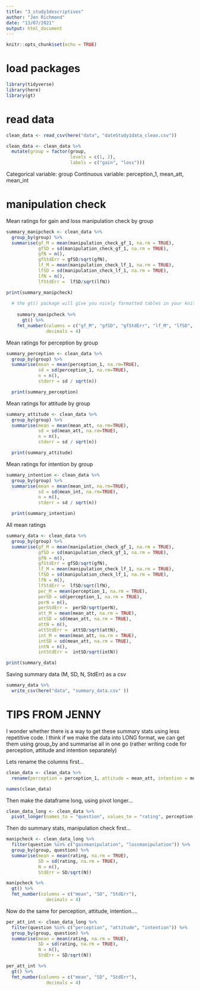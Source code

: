 ```yaml
---
title: "3_study1descriptives"
author: "Jen Richmond"
date: "13/07/2021"
output: html_document
---
```


```r
knitr::opts_chunk$set(echo = TRUE)
```

# load packages
```r
library(tidyverse)
library(here)
library(gt)

```

# read data
```r
clean_data <- read_csv(here("data", "dateStudy1data_clean.csv"))

clean_data <- clean_data %>%
  mutate(group = factor(group, 
                        levels = c(1, 2),
                        labels = c("gain", "loss")))

```

Categorical variable: group
Continuous variable: perception_1, mean_att, mean_int

# manipulation check

Mean ratings for gain and loss manipulation check by group

```r

summary_manipcheck <- clean_data %>%
  group_by(group) %>%
  summarise(gf_M = mean(manipulation_check_gf_1, na.rm = TRUE),
            gfSD = sd(manipulation_check_gf_1, na.rm = TRUE), 
            gfN = n(), 
            gfStdErr = gfSD/sqrt(gfN),
            lf_M = mean(manipulation_check_lf_1, na.rm = TRUE),
            lfSD = sd(manipulation_check_lf_1, na.rm = TRUE), 
            lfN = n(), 
            lfStdErr =  lfSD/sqrt(lfN))

print(summary_manipcheck)
  
  # the gt() package will give you nicely formatted tables in your knitted documnet, you can also control digits displayed with fmt_number
  
    summary_manipcheck %>% 
      gt() %>%
    fmt_number(columns = c("gf_M", "gfSD", "gfStdErr", "lf_M", "lfSD", "lfStdErr"), 
               decimals = 4)

```

Mean ratings for perception by group

```r

summary_perception <- clean_data %>%
  group_by(group) %>%
  summarise(mean = mean(perception_1, na.rm=TRUE), 
            sd = sd(perception_1, na.rm=TRUE), 
            n = n(), 
            stderr = sd / sqrt(n))

  print(summary_perception)

```

Mean ratings for attitude by group

```r

summary_attitude <- clean_data %>%
  group_by(group) %>%
  summarise(mean = mean(mean_att, na.rm=TRUE), 
            sd = sd(mean_att, na.rm=TRUE), 
            n = n(), 
            stderr = sd / sqrt(n))

  print(summary_attitude)

```

Mean ratings for intention by group

```r

summary_intention <- clean_data %>%
  group_by(group) %>%
  summarise(mean = mean(mean_int, na.rm=TRUE), 
            sd = sd(mean_int, na.rm=TRUE), 
            n = n(), 
            stderr = sd / sqrt(n))

  print(summary_intention)

```

All mean ratings

```r

summary_data <- clean_data %>%    
  group_by(group) %>%
  summarise(gf_M = mean(manipulation_check_gf_1, na.rm = TRUE),
            gfSD = sd(manipulation_check_gf_1, na.rm = TRUE), 
            gfN = n(), 
            gfStdErr = gfSD/sqrt(gfN),
            lf_M = mean(manipulation_check_lf_1, na.rm = TRUE),
            lfSD = sd(manipulation_check_lf_1, na.rm = TRUE), 
            lfN = n(), 
            lfStdErr =  lfSD/sqrt(lfN),
            per_M = mean(perception_1, na.rm = TRUE),
            perSD = sd(perception_1, na.rm = TRUE), 
            perN = n(), 
            perStdErr =  perSD/sqrt(perN),
            att_M = mean(mean_att, na.rm = TRUE),
            attSD = sd(mean_att, na.rm = TRUE), 
            attN = n(), 
            attStdErr =  attSD/sqrt(attN),
            int_M = mean(mean_att, na.rm = TRUE),
            intSD = sd(mean_att, na.rm = TRUE), 
            intN = n(), 
            intStdErr =  intSD/sqrt(intN))

print(summary_data)

```

Saving summary data (M, SD, N, StdErr) as a csv

```r

summary_data %>%
  write_csv(here("data", "summary_data.csv" ))

```


# TIPS FROM JENNY

I wonder whether there is a way to get these summary stats using less repetitive code. I think if we make the data into LONG format, we can get them using group_by and summarise all in one go (rather writing code for perception, attitude and intention separately)

Lets rename the columns first...

```r
clean_data <- clean_data %>%
  rename(perception = perception_1, attitude = mean_att, intention = mean_int, gainmanipulation = manipulation_check_gf_1, lossmanipulation = manipulation_check_lf_1)

names(clean_data)
```

Then make the dataframe long, using pivot longer...

```r
clean_data_long <- clean_data %>%
  pivot_longer(names_to = "question", values_to = "rating", perception:lossmanipulation)
```

Then do summary stats, manipulation check first...

```r
manipcheck <- clean_data_long %>%
  filter(question %in% c("gainmanipulation", "lossmanipulation")) %>%
  group_by(group, question) %>%
  summarise(mean = mean(rating, na.rm = TRUE),
            SD = sd(rating, na.rm = TRUE), 
            N = n(), 
            StdErr = SD/sqrt(N)) 

manipcheck %>%
  gt() %>%
  fmt_number(columns = c("mean", "SD", "StdErr"), 
               decimals = 4)
```

Now do the same for perception, attitude, intention....

```r

per_att_int <- clean_data_long %>%
  filter(question %in% c("perception", "attitude", "intention")) %>%
  group_by(group, question) %>%
  summarise(mean = mean(rating, na.rm = TRUE),
            SD = sd(rating, na.rm = TRUE), 
            N = n(), 
            StdErr = SD/sqrt(N)) 

per_att_int %>%
  gt() %>%
  fmt_number(columns = c("mean", "SD", "StdErr"), 
               decimals = 4)

```
